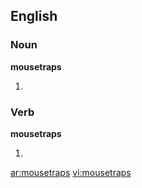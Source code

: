 ==English==

===Noun===
'''mousetraps'''

# {{plural of|[[mousetrap]]}}

===Verb===
'''mousetraps'''

# {{third-person singular of|[[mousetrap]]}}

[[ar:mousetraps]]
[[vi:mousetraps]]